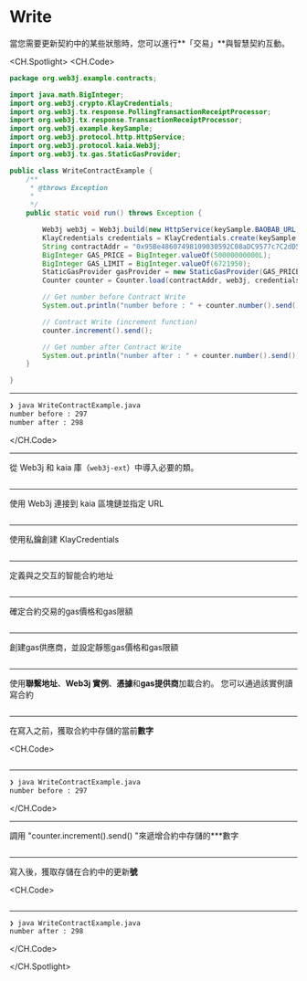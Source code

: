 # Write

當您需要更新契約中的某些狀態時，您可以進行**「交易」**與智慧契約互動。

<CH.Spotlight>
<CH.Code>

```java WriteContractExample.java
package org.web3j.example.contracts;

import java.math.BigInteger;
import org.web3j.crypto.KlayCredentials;
import org.web3j.tx.response.PollingTransactionReceiptProcessor;
import org.web3j.tx.response.TransactionReceiptProcessor;
import org.web3j.example.keySample;
import org.web3j.protocol.http.HttpService;
import org.web3j.protocol.kaia.Web3j;
import org.web3j.tx.gas.StaticGasProvider;

public class WriteContractExample {
    /**
     * @throws Exception
     *
     */
    public static void run() throws Exception {

        Web3j web3j = Web3j.build(new HttpService(keySample.BAOBAB_URL));
        KlayCredentials credentials = KlayCredentials.create(keySample.LEGACY_KEY_privkey);
        String contractAddr = "0x95Be48607498109030592C08aDC9577c7C2dD505";
        BigInteger GAS_PRICE = BigInteger.valueOf(50000000000L);
        BigInteger GAS_LIMIT = BigInteger.valueOf(6721950);
        StaticGasProvider gasProvider = new StaticGasProvider(GAS_PRICE, GAS_LIMIT);
        Counter counter = Counter.load(contractAddr, web3j, credentials.convertToCredentials(), gasProvider);

        // Get number before Contract Write
        System.out.println("number before : " + counter.number().send());

        // Contract Write (increment function)
        counter.increment().send();

        // Get number after Contract Write
        System.out.println("number after : " + counter.number().send());
    }

}
```

---

```zsh output
❯ java WriteContractExample.java
number before : 297
number after : 298
```

</CH.Code>

---

從 Web3j 和 kaia 庫（`web3j-ext`）中導入必要的類。

```java WriteContractExample.java focus=1:10

```

---

使用 Web3j 連接到 kaia 區塊鏈並指定 URL

```java WriteContractExample.java focus=19

```

---

使用私鑰創建 KlayCredentials

```java WriteContractExample.java focus=20

```

---

定義與之交互的智能合約地址

```java WriteContractExample.java focus=21

```

---

確定合約交易的gas價格和gas限額

```java WriteContractExample.java focus=22:23

```

---

創建gas供應商，並設定靜態gas價格和gas限額

```java WriteContractExample.java focus=24

```

---

使用**聯繫地址**、**Web3j 實例**、**憑據**和**gas提供商**加載合約。 您可以通過該實例讀寫合約

```java WriteContractExample.java focus=25

```

---

在寫入之前，獲取合約中存儲的當前**數字**

<CH.Code>
```java WriteContractExample.java focus=27:28

````


---

```zsh output
❯ java WriteContractExample.java
number before : 297

````

</CH.Code>

---

調用 "counter.increment().send() "來遞增合約中存儲的\*\*\*數字

```java WriteContractExample.java focus=30:31

```

---

寫入後，獲取存儲在合約中的更新**號**

<CH.Code>
```java WriteContractExample.java focus=33:34

````


---

```zsh output
❯ java WriteContractExample.java
number after : 298
````

</CH.Code>

</CH.Spotlight>
